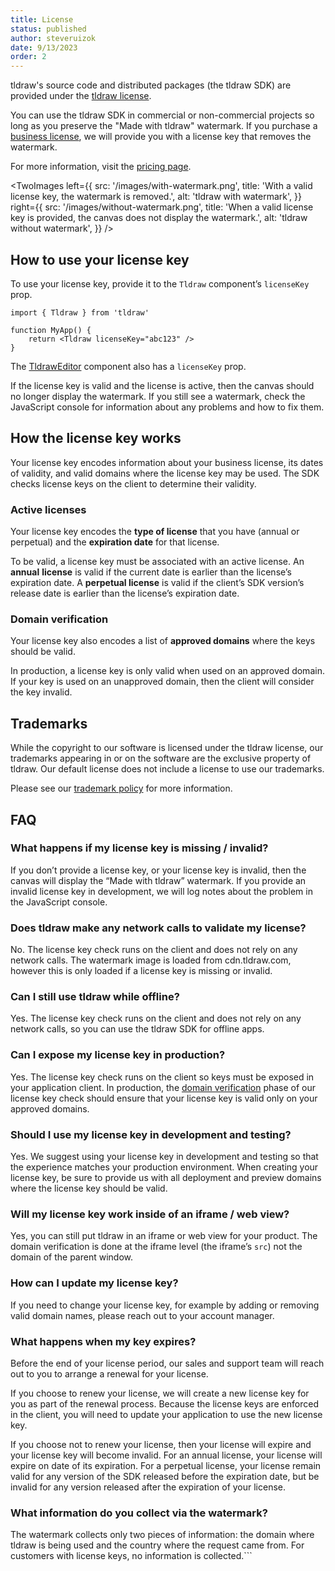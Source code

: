 ```yaml
---
title: License
status: published
author: steveruizok
date: 9/13/2023
order: 2
---
```


tldraw's source code and distributed packages (the tldraw SDK) are provided under the [tldraw license](/legal/tldraw-license).

You can use the tldraw SDK in commercial or non-commercial projects so long as you preserve the "Made with tldraw" watermark. If you purchase a [business license](https://tldraw.dev#pricing), we will provide you with a license key that removes the watermark.

For more information, visit the [pricing page](https://tldraw.dev#pricing).

<TwoImages
	left={{
		src: '/images/with-watermark.png',
		title: 'With a valid license key, the watermark is removed.',
		alt: 'tldraw with watermark',
	}}
	right={{
		src: '/images/without-watermark.png',
		title: 'When a valid license key is provided, the canvas does not display the watermark.',
		alt: 'tldraw without watermark',
	}}
/>

## How to use your license key

To use your license key, provide it to the `Tldraw` component’s `licenseKey` prop.

```tsx
import { Tldraw } from 'tldraw'

function MyApp() {
	return <Tldraw licenseKey="abc123" />
}
```

<Callout>The [TldrawEditor](?) component also has a `licenseKey` prop.</Callout>

If the license key is valid and the license is active, then the canvas should no longer display the watermark. If you still see a watermark, check the JavaScript console for information about any problems and how to fix them.

## How the license key works

Your license key encodes information about your business license, its dates of validity, and valid domains where the license key may be used. The SDK checks license keys on the client to determine their validity.

### Active licenses

Your license key encodes the **type of license** that you have (annual or perpetual) and the **expiration date** for that license.

To be valid, a license key must be associated with an active license. An **annual** **license** is valid if the current date is earlier than the license’s expiration date. A **perpetual license** is valid if the client’s SDK version’s release date is earlier than the license’s expiration date.

### Domain verification

Your license key also encodes a list of **approved domains** where the keys should be valid.

In production, a license key is only valid when used on an approved domain. If your key is used on an unapproved domain, then the client will consider the key invalid.

## Trademarks

While the copyright to our software is licensed under the tldraw license, our trademarks appearing in or on the software are the exclusive property of tldraw. Our default license does not include a license to use our trademarks.

Please see our [trademark policy](https://github.com/tldraw/tldraw/blob/main/TRADEMARKS.md) for more information.

## FAQ

### What happens if my license key is missing / invalid?

If you don’t provide a license key, or your license key is invalid, then the canvas will display the “Made with tldraw” watermark. If you provide an invalid license key in development, we will log notes about the problem in the JavaScript console.

### Does tldraw make any network calls to validate my license?

No. The license key check runs on the client and does not rely on any network calls. The watermark image is loaded from cdn.tldraw.com, however this is only loaded if a license key is missing or invalid.

### Can I still use tldraw while offline?

Yes. The license key check runs on the client and does not rely on any network calls, so you can use the tldraw SDK for offline apps.

### Can I expose my license key in production?

Yes. The license key check runs on the client so keys must be exposed in your application client. In production, the [domain verification](#Domain-verification) phase of our license key check should ensure that your license key is valid only on your approved domains.

### Should I use my license key in development and testing?

Yes. We suggest using your license key in development and testing so that the experience matches your production environment. When creating your license key, be sure to provide us with all deployment and preview domains where the license key should be valid.

### Will my license key work inside of an iframe / web view?

Yes, you can still put tldraw in an iframe or web view for your product. The domain verification is done at the iframe level (the iframe’s `src`) not the domain of the parent window.

### How can I update my license key?

If you need to change your license key, for example by adding or removing valid domain names, please reach out to your account manager.

### What happens when my key expires?

Before the end of your license period, our sales and support team will reach out to you to arrange a renewal for your license.

If you choose to renew your license, we will create a new license key for you as part of the renewal process. Because the license keys are enforced in the client, you will need to update your application to use the new license key.

If you choose not to renew your license, then your license will expire and your license key will become invalid. For an annual license, your license will expire on date of its expiration. For a perpetual license, your license remain valid for any version of the SDK released before the expiration date, but be invalid for any version released after the expiration of your license.

### What information do you collect via the watermark?

The watermark collects only two pieces of information: the domain where tldraw is being used and the country where the request came from. For customers with license keys, no information is collected.```

